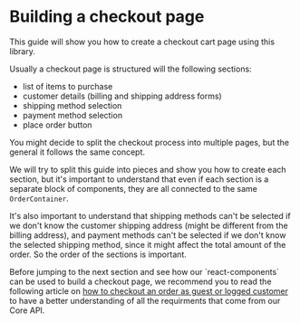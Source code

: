  
<Meta title="Examples/Checkout Page/Introdution"></Meta>

# Building a checkout page

This guide will show you how to create a checkout cart page using this library.

Usually a checkout page is structured will the following sections:
- list of items to purchase
- customer details (billing and shipping address forms)
- shipping method selection
- payment method selection
- place order button

You might decide to split the checkout process into multiple pages, but the general it follows the same concept.

We will try to split this guide into pieces and show you how to create each section, but it's important to understand that even if each section is a separate block of components, 
they are all connected to the same `OrderContainer`.

It's also important to understand that shipping methods can't be selected if we don't know the customer shipping address (might be different from the billing address), 
and payment methods can't be selected if we don't know the selected shipping method, since it might affect the total amount of the order.
So the order of the sections is important.


<span title="Important" type="info">
Before jumping to the next section and see how our `react-components` can be used to build a checkout page, we recommend you to read the following article on
<a href="https://docs.commercelayer.io/core/v/how-tos/placing-orders/checkout" target="_blank">how to checkout an order as guest or logged customer</a> to have 
a better understanding of all the requirments that come from our Core API.
</span> 
